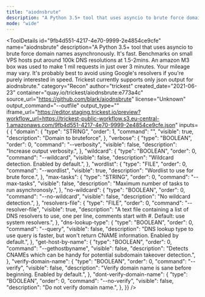 ```yaml
---
title: "aiodnsbrute"
description: "A Python 3.5+ tool that uses asyncio to brute force domain names asynchronously. It's fast. Benchmarks on small VPS hosts put around 100k DNS resolutions at 1.5-2mins. An amazon M3 box was used to make 1 mil requests in just over 3 minutes. Your mileage may vary. It's probably best to avoid using Google's resolvers if you're purely interested in speed. Trickest currently supports only json output for aiodnsbrute."
mode: "wide"
---
```



<ToolDetails
  id="9fb4d551-4217-4e70-9999-2e4854ce9cfe"
  name="aiodnsbrute"
  description="A Python 3.5+ tool that uses asyncio to brute force domain names asynchronously. It's fast. Benchmarks on small VPS hosts put around 100k DNS resolutions at 1.5-2mins. An amazon M3 box was used to make 1 mil requests in just over 3 minutes. Your mileage may vary. It's probably best to avoid using Google's resolvers if you're purely interested in speed. Trickest currently supports only json output for aiodnsbrute."
  category="Recon"
  author="trickest"
  created_date="2021-06-23"
  container="quay.io/trickest/aiodnsbrute:e773a4c"
  source_url="https://github.com/blark/aiodnsbrute"
  license="Unknown"
  output_command="--outfile"
  output_type=""
  iframe_url="https://editor.staging.trickest.io/preview?workflow_url=https://trickest-public-workflow.s3.eu-central-1.amazonaws.com/9fb4d551-4217-4e70-9999-2e4854ce9cfe.json"
  inputs={ {
  "domain": {
    "type": "STRING",
    "order": 1,
    "command": "",
    "visible": true,
    "description": "Domain to bruteforce",
  },
  "verbose": {
    "type": "BOOLEAN",
    "order": 0,
    "command": "--verbosity",
    "visible": false,
    "description": "Increase output verbosity.",
  },
  "wildcard": {
    "type": "BOOLEAN",
    "order": 0,
    "command": "--wildcard",
    "visible": false,
    "description": "Wildcard detection. Enabled by default.",
  },
  "wordlist": {
    "type": "FILE",
    "order": 0,
    "command": "--wordlist",
    "visible": true,
    "description": "Wordlist to use for brute force.",
  },
  "max-tasks": {
    "type": "STRING",
    "order": 0,
    "command": "--max-tasks",
    "visible": false,
    "description": "Maximum number of tasks to run asynchronosly.",
  },
  "no-wildcard": {
    "type": "BOOLEAN",
    "order": 0,
    "command": "--no-wildcard",
    "visible": false,
    "description": "No wildcard detection.",
  },
  "resolvers-file": {
    "type": "FILE",
    "order": 0,
    "command": "--resolver-file",
    "visible": true,
    "description": "A text file containing a list of DNS resolvers to use, one per line, comments start with #. Default: use system resolvers.",
  },
  "dns-lookup-type": {
    "type": "BOOLEAN",
    "order": 0,
    "command": "--query",
    "visible": false,
    "description": "DNS lookup type to use query is faster, but won't return CNAME information. Enabled by default.",
  },
  "get-host-by-name": {
    "type": "BOOLEAN",
    "order": 0,
    "command": "--gethostbyname",
    "visible": false,
    "description": "Detects CNAMEs which can be handy for potential subdomain takeover detection.",
  },
  "verify-domain-name": {
    "type": "BOOLEAN",
    "order": 0,
    "command": "--verify",
    "visible": false,
    "description": "Verify domain name is sane before beginning. Enabled by default.",
  },
  "dont-verify-domain-name": {
    "type": "BOOLEAN",
    "order": 0,
    "command": "--no-verify",
    "visible": false,
    "description": "Do not verify domain name.",
  },
}}
/>